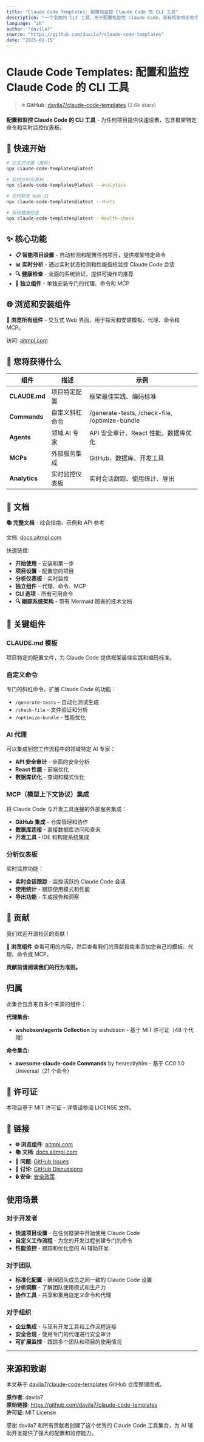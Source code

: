 ```yaml
---
title: "Claude Code Templates: 配置和监控 Claude Code 的 CLI 工具"
description: "一个全面的 CLI 工具，用于配置和监控 Claude Code，具有框架特定命令、实时分析仪表板和独立组件安装功能。"
language: "zh"
author: "davila7"
source: "https://github.com/davila7/claude-code-templates"
date: "2025-01-15"
---
```


# Claude Code Templates: 配置和监控 Claude Code 的 CLI 工具

> **⭐ GitHub**: [davila7/claude-code-templates](https://github.com/davila7/claude-code-templates) (2.6k stars)

**配置和监控 Claude Code 的 CLI 工具** - 为任何项目提供快速设置，包含框架特定命令和实时监控仪表板。

## 🚀 快速开始

```bash
# 交互式设置（推荐）
npx claude-code-templates@latest

# 实时分析仪表板  
npx claude-code-templates@latest --analytics

# 实时聊天 Web UI
npx claude-code-templates@latest --chats

# 系统健康检查
npx claude-code-templates@latest --health-check
```

## ✨ 核心功能

- **📋 智能项目设置** - 自动检测和配置任何项目，提供框架特定命令
- **📊 实时分析** - 通过实时状态检测和性能指标监控 Claude Code 会话
- **🔍 健康检查** - 全面的系统验证，提供可操作的推荐
- **🧩 独立组件** - 单独安装专门的代理、命令和 MCP

## 🌐 浏览和安装组件

**🎯 浏览所有组件** - 交互式 Web 界面，用于探索和安装模板、代理、命令和 MCP。

访问: [aitmpl.com](https://aitmpl.com)

## 🎯 您将获得什么

| 组件        | 描述                         | 示例                                                         |
| ----------- | ---------------------------- | ------------------------------------------------------------ |
| **CLAUDE.md** | 项目特定配置                 | 框架最佳实践、编码标准                                       |
| **Commands**  | 自定义斜杠命令               | /generate-tests, /check-file, /optimize-bundle               |
| **Agents**    | 领域 AI 专家                 | API 安全审计、React 性能、数据库优化                         |
| **MCPs**      | 外部服务集成                 | GitHub、数据库、开发工具                                     |
| **Analytics** | 实时监控仪表板               | 实时会话跟踪、使用统计、导出                                 |

## 📖 文档

**📚 完整文档** - 综合指南、示例和 API 参考

文档: [docs.aitmpl.com](https://docs.aitmpl.com)

快速链接:

- **开始使用** - 安装和第一步
- **项目设置** - 配置您的项目
- **分析仪表板** - 实时监控
- **独立组件** - 代理、命令、MCP
- **CLI 选项** - 所有可用命令
- **🔍 跟踪系统架构** - 带有 Mermaid 图表的技术文档

## 🎯 关键组件

### CLAUDE.md 模板
项目特定的配置文件，为 Claude Code 提供框架最佳实践和编码标准。

### 自定义命令
专门的斜杠命令，扩展 Claude Code 的功能：
- `/generate-tests` - 自动化测试生成
- `/check-file` - 文件验证和分析
- `/optimize-bundle` - 性能优化

### AI 代理
可以集成到您工作流程中的领域特定 AI 专家：
- **API 安全审计** - 全面的安全分析
- **React 性能** - 前端优化
- **数据库优化** - 查询和模式优化

### MCP（模型上下文协议）集成
将 Claude Code 与开发工具连接的外部服务集成：
- **GitHub 集成** - 仓库管理和协作
- **数据库连接** - 直接数据库访问和查询
- **开发工具** - IDE 和构建系统集成

### 分析仪表板
实时监控功能：
- **实时会话跟踪** - 监控活跃的 Claude Code 会话
- **使用统计** - 跟踪使用模式和性能
- **导出功能** - 生成报告和洞察

## 🤝 贡献

我们欢迎开源社区的贡献！

**🎯 浏览组件** 查看可用的内容，然后查看我们的贡献指南来添加您自己的模板、代理、命令或 MCP。

**贡献前请阅读我们的行为准则。**

## 归属

此集合包含来自多个来源的组件：

**代理集合:**
- **wshobson/agents Collection** by wshobson - 基于 MIT 许可证（48 个代理）

**命令集合:**
- **awesome-claude-code Commands** by hesreallyhim - 基于 CC0 1.0 Universal（21 个命令）

## 📄 许可证

本项目基于 MIT 许可证 - 详情请参阅 LICENSE 文件。

## 🔗 链接

- **🌐 浏览组件**: [aitmpl.com](https://aitmpl.com)
- **📚 文档**: [docs.aitmpl.com](https://docs.aitmpl.com)
- **🐛 问题**: [GitHub Issues](https://github.com/davila7/claude-code-templates/issues)
- **💬 讨论**: [GitHub Discussions](https://github.com/davila7/claude-code-templates/discussions)
- **🔒 安全**: [安全政策](https://github.com/davila7/claude-code-templates/security)

## 使用场景

### 对于开发者
- **快速项目设置** - 在任何框架中开始使用 Claude Code
- **自定义工作流程** - 为您的开发过程创建专门的命令
- **性能监控** - 跟踪和优化您的 AI 辅助开发

### 对于团队
- **标准化配置** - 确保团队成员之间一致的 Claude Code 设置
- **分析洞察** - 了解团队使用模式和生产力
- **协作工具** - 共享和重用自定义命令和代理

### 对于组织
- **企业集成** - 与现有开发工具和工作流程连接
- **安全合规** - 使用专门的代理进行安全审计
- **可扩展监控** - 跟踪多个团队和项目的使用情况

---

## 来源和致谢

本文基于 [davila7/claude-code-templates](https://github.com/davila7/claude-code-templates) GitHub 仓库整理而成。

**原作者**: davila7  
**原始链接**: https://github.com/davila7/claude-code-templates  
**许可证**: MIT License  

感谢 davila7 和所有贡献者创建了这个优秀的 Claude Code 工具集合，为 AI 辅助开发提供了强大的配置和监控能力。 